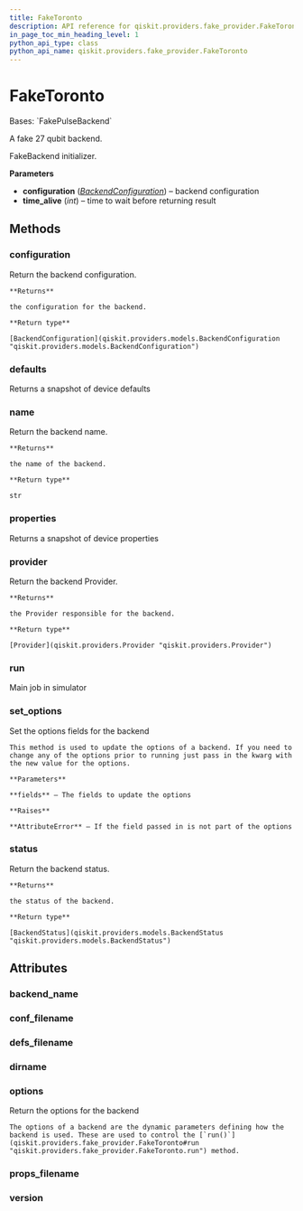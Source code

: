 ```yaml
---
title: FakeToronto
description: API reference for qiskit.providers.fake_provider.FakeToronto
in_page_toc_min_heading_level: 1
python_api_type: class
python_api_name: qiskit.providers.fake_provider.FakeToronto
---
```


# FakeToronto

<Class id="qiskit.providers.fake_provider.FakeToronto" github="https://github.com/qiskit/qiskit/tree/stable/0.24/qiskit/providers/fake_provider/backends/toronto/fake_toronto.py" signature="FakeToronto">
  Bases: `FakePulseBackend`

  A fake 27 qubit backend.

  FakeBackend initializer.

  **Parameters**

  *   **configuration** ([*BackendConfiguration*](qiskit.providers.models.BackendConfiguration "qiskit.providers.models.BackendConfiguration")) – backend configuration
  *   **time\_alive** (*int*) – time to wait before returning result

  ## Methods

  <span id="qiskit-providers-fake-provider-faketoronto-configuration" />

  ### configuration

  <Function id="qiskit.providers.fake_provider.FakeToronto.configuration" name="configuration" signature="FakeToronto.configuration()">
    Return the backend configuration.

    **Returns**

    the configuration for the backend.

    **Return type**

    [BackendConfiguration](qiskit.providers.models.BackendConfiguration "qiskit.providers.models.BackendConfiguration")
  </Function>

  <span id="qiskit-providers-fake-provider-faketoronto-defaults" />

  ### defaults

  <Function id="qiskit.providers.fake_provider.FakeToronto.defaults" name="defaults" signature="FakeToronto.defaults()">
    Returns a snapshot of device defaults
  </Function>

  <span id="qiskit-providers-fake-provider-faketoronto-name" />

  ### name

  <Function id="qiskit.providers.fake_provider.FakeToronto.name" name="name" signature="FakeToronto.name()">
    Return the backend name.

    **Returns**

    the name of the backend.

    **Return type**

    str
  </Function>

  <span id="qiskit-providers-fake-provider-faketoronto-properties" />

  ### properties

  <Function id="qiskit.providers.fake_provider.FakeToronto.properties" name="properties" signature="FakeToronto.properties()">
    Returns a snapshot of device properties
  </Function>

  <span id="qiskit-providers-fake-provider-faketoronto-provider" />

  ### provider

  <Function id="qiskit.providers.fake_provider.FakeToronto.provider" name="provider" signature="FakeToronto.provider()">
    Return the backend Provider.

    **Returns**

    the Provider responsible for the backend.

    **Return type**

    [Provider](qiskit.providers.Provider "qiskit.providers.Provider")
  </Function>

  <span id="qiskit-providers-fake-provider-faketoronto-run" />

  ### run

  <Function id="qiskit.providers.fake_provider.FakeToronto.run" name="run" signature="FakeToronto.run(run_input, **kwargs)">
    Main job in simulator
  </Function>

  <span id="qiskit-providers-fake-provider-faketoronto-set-options" />

  ### set\_options

  <Function id="qiskit.providers.fake_provider.FakeToronto.set_options" name="set_options" signature="FakeToronto.set_options(**fields)">
    Set the options fields for the backend

    This method is used to update the options of a backend. If you need to change any of the options prior to running just pass in the kwarg with the new value for the options.

    **Parameters**

    **fields** – The fields to update the options

    **Raises**

    **AttributeError** – If the field passed in is not part of the options
  </Function>

  <span id="qiskit-providers-fake-provider-faketoronto-status" />

  ### status

  <Function id="qiskit.providers.fake_provider.FakeToronto.status" name="status" signature="FakeToronto.status()">
    Return the backend status.

    **Returns**

    the status of the backend.

    **Return type**

    [BackendStatus](qiskit.providers.models.BackendStatus "qiskit.providers.models.BackendStatus")
  </Function>

  ## Attributes

  ### backend\_name

  <Attribute id="qiskit.providers.fake_provider.FakeToronto.backend_name" name="backend_name" attributeValue="= 'fake_toronto'" />

  ### conf\_filename

  <Attribute id="qiskit.providers.fake_provider.FakeToronto.conf_filename" name="conf_filename" attributeValue="= 'conf_toronto.json'" />

  ### defs\_filename

  <Attribute id="qiskit.providers.fake_provider.FakeToronto.defs_filename" name="defs_filename" attributeValue="= 'defs_toronto.json'" />

  ### dirname

  <Attribute id="qiskit.providers.fake_provider.FakeToronto.dirname" name="dirname" attributeValue="= '/home/computertreker/git/qiskit/qiskit/.tox/docs/lib/python3.8/site-packages/qiskit/providers/fake_provider/backends/toronto'" />

  ### options

  <Attribute id="qiskit.providers.fake_provider.FakeToronto.options" name="options">
    Return the options for the backend

    The options of a backend are the dynamic parameters defining how the backend is used. These are used to control the [`run()`](qiskit.providers.fake_provider.FakeToronto#run "qiskit.providers.fake_provider.FakeToronto.run") method.
  </Attribute>

  ### props\_filename

  <Attribute id="qiskit.providers.fake_provider.FakeToronto.props_filename" name="props_filename" attributeValue="= 'props_toronto.json'" />

  ### version

  <Attribute id="qiskit.providers.fake_provider.FakeToronto.version" name="version" attributeValue="= 1" />
</Class>


